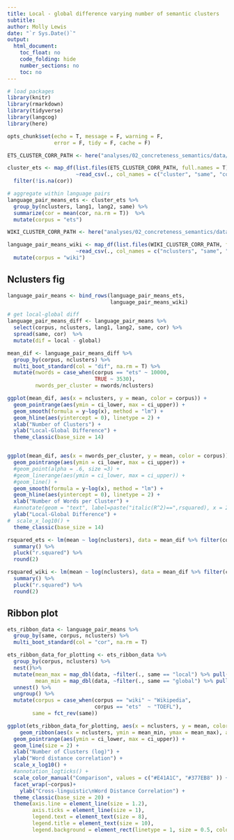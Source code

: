 ```yaml
---
title: Local - global difference varying number of semantic clusters
subtitle: 
author: Molly Lewis 
date: "`r Sys.Date()`"
output: 
  html_document:
    toc_float: no
    code_folding: hide 
    number_sections: no
    toc: no
---
```


```r

# load packages
library(knitr)
library(rmarkdown)
library(tidyverse)
library(langcog)
library(here)

opts_chunk$set(echo = T, message = F, warning = F, 
               error = F, tidy = F, cache = F)

```


```r
ETS_CLUSTER_CORR_PATH <- here("analyses/02_concreteness_semantics/data/ets/mean_cluster_corrs/")

cluster_ets <- map_df(list.files(ETS_CLUSTER_CORR_PATH, full.names = T), 
                      ~read_csv(., col_names = c("cluster", "same", "cor", "sd", "n", "lang1", "lang2", "nclusters"))) %>%
  filter(!is.na(cor))

# aggregate within language pairs
language_pair_means_ets <- cluster_ets %>%
  group_by(nclusters, lang1, lang2, same) %>% 
  summarize(cor = mean(cor, na.rm = T))  %>% 
  mutate(corpus = "ets")
```


```r
WIKI_CLUSTER_CORR_PATH <- here("analyses/02_concreteness_semantics/data/wiki/mean_cluster_corrs/")

language_pair_means_wiki <- map_df(list.files(WIKI_CLUSTER_CORR_PATH, full.names = T), 
                      ~read_csv(., col_names = c("nclusters", "same", "cor",  "lang1", "lang2")))  %>%
  mutate(corpus = "wiki")
```



## Nclusters fig
```r


language_pair_means <- bind_rows(language_pair_means_ets, 
                                 language_pair_means_wiki)

# get local-global diff
language_pair_means_diff <- language_pair_means %>%
  select(corpus, nclusters, lang1, lang2, same, cor) %>%
  spread(same, cor)  %>%
  mutate(dif = local - global)

mean_dif <- language_pair_means_diff %>%
  group_by(corpus, nclusters) %>%
  multi_boot_standard(col = "dif", na.rm = T) %>%
  mutate(nwords = case_when(corpus == "ets" ~ 10000, 
                            TRUE ~ 3530),
         nwords_per_cluster = nwords/nclusters)

ggplot(mean_dif, aes(x = nclusters, y = mean, color = corpus)) +
  geom_pointrange(aes(ymin = ci_lower, max = ci_upper)) +
  geom_smooth(formula = y~log(x), method = "lm") +
  geom_hline(aes(yintercept = 0), linetype = 2) +
  xlab("Number of Clusters") +
  ylab("Local-Global Difference") +
  theme_classic(base_size = 14)


ggplot(mean_dif, aes(x = nwords_per_cluster, y = mean, color = corpus)) +
  geom_pointrange(aes(ymin = ci_lower, max = ci_upper)) +
  #geom_point(alpha = .6, size =3) +
  #geom_linerange(aes(ymin = ci_lower, max = ci_upper)) +
  #geom_line() +
  geom_smooth(formula = y~log(x), method = "lm") +
  geom_hline(aes(yintercept = 0), linetype = 2) +
  xlab("Number of Words per Cluster") +
  #annotate(geom = "text", label=paste("italic(R^2)==",rsquared), x = 200, y = .04, parse = T, color = "red", size = 6) +
  ylab("Local-Global Difference") +
#  scale_x_log10() +
  theme_classic(base_size = 14)
```


```r
rsquared_ets <- lm(mean ~ log(nclusters), data = mean_dif %>% filter(corpus == "ets")) %>%
  summary() %>%
  pluck("r.squared") %>%
  round(2)

rsquared_wiki <- lm(mean ~ log(nclusters), data = mean_dif %>% filter(corpus == "wiki")) %>%
  summary() %>%
  pluck("r.squared") %>%
  round(2)
```

## Ribbon plot
```r
ets_ribbon_data <- language_pair_means %>%
  group_by(same, corpus, nclusters) %>%
  multi_boot_standard(col = "cor", na.rm = T)  

ets_ribbon_data_for_plotting <- ets_ribbon_data %>%
  group_by(corpus, nclusters) %>%
  nest()%>%
  mutate(mean_max = map_dbl(data, ~filter(., same == "local") %>% pull(mean)),
         mean_min = map_dbl(data, ~filter(., same == "global") %>% pull(mean))) %>%
  unnest() %>%
  ungroup() %>%
  mutate(corpus = case_when(corpus == "wiki" ~ "Wikipedia",
                            corpus == "ets"  ~ "TOEFL"),
        same = fct_rev(same))

ggplot(ets_ribbon_data_for_plotting, aes(x = nclusters, y = mean, color = same)) +
    geom_ribbon(aes(x = nclusters, ymin = mean_min, ymax = mean_max), alpha = .1, color = "white") +
  geom_pointrange(aes(ymin = ci_lower, max = ci_upper)) +
  geom_line(size = 2) +
  xlab("Number of Clusters (log)") +
  ylab("Word distance correlation") +
  scale_x_log10() +
  #annotation_logticks() +
  scale_color_manual("Comparison", values = c("#E41A1C", "#377EB8" )) +
  facet_wrap(~corpus)+
    ylab("Cross-linguistic\nWord Distance Correlation") +
  theme_classic(base_size = 20) +
  theme(axis.line = element_line(size = 1.2),
        axis.ticks = element_line(size = 1),
        legend.text = element_text(size = 8),
        legend.title = element_text(size = 10),
        legend.background = element_rect(linetype = 1, size = 0.5, colour = 1))
```
